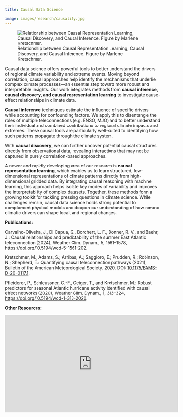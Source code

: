 ```yaml
---
title: Causal Data Science 

image: images/research/causality.jpg
---
```



![Relationship between Causal Representation Learning, Causal Discovery, and Causal Inference. Figure by Marlene Kretschmer.](/images/research/causality.jpg)


Causal data science offers powerful tools to better understand the drivers of regional climate variability and extreme events. Moving beyond correlation, causal approaches help identify the mechanisms that underlie complex climate processes—an essential step toward more robust and interpretable insights. Our work integrates methods from **causal inference, causal discovery, and causal representation learning** to investigate cause-effect relationships in climate data.


**Causal inference** techniques estimate the influence of specific drivers while accounting for confounding factors. We apply this to disentangle the roles of multiple teleconnections (e.g. ENSO, MJO) and to better understand their individual and combined contributions to regional climate impacts and extremes. These causal tools are particularly well-suited to identifying how such patterns propagate through the climate system. 


With **causal discovery**, we can further uncover potential causal structures directly from observational data, revealing interactions that may not be captured in purely correlation-based approaches. 

A newer and rapidly developing area of our research is **causal representation learning**, which enables us to learn structured, low-dimensional representations of climate patterns directly from high-dimensional gridded data. By integrating causal reasoning with machine learning, this approach helps isolate key modes of variability and improves the interpretability of complex datasets.
Together, these methods form a growing toolkit for tackling pressing questions in climate science. While challenges remain, causal data science holds strong potential to complement physical models and deepen our understanding of how remote climatic drivers can shape local, and regional changes.


**Publications:**


Carvalho-Oliveira, J., Di Capua, G., Borchert, L. F., Donner, R. V., and Baehr, J.: Causal relationships and predictability of the summer East Atlantic teleconnection (2024), Weather Clim. Dynam., 5, 1561–1578, [https://doi.org/10.5194/wcd-5-1561-202](https://doi.org/10.5194/wcd-5-1561-2024).

Kretschmer, M.; Adams, S.; Arribas, A.; Saggioro, E.; Prudden, R.; Robinson, N.; Shepherd, T.: Quantifying causal teleconnection pathways (2021), Bulletin of the American Meteorological Society. 2020. DOI: [10.1175/BAMS-D-20-0117.1](10.1175/BAMS-D-20-0117.1).

Pfleiderer, P., Schleussner, C.-F., Geiger, T., and Kretschmer, M.: Robust predictors for seasonal Atlantic hurricane activity identified with causal effect networks (2020), Weather Clim. Dynam., 1, 313–324, [https://doi.org/10.5194/wcd-1-313-2020](https://doi.org/10.5194/wcd-1-313-2020).


**Other Resources:**



::: {.center}
<iframe width="560" height="315"
  src="https://www.youtube.com/watch?v=CRrDqhA27gY"
  title="YouTube video player"
  frameborder="0"
  allow="accelerometer; autoplay; clipboard-write; encrypted-media; gyroscope; picture-in-picture"
  allowfullscreen>
</iframe>
:::
